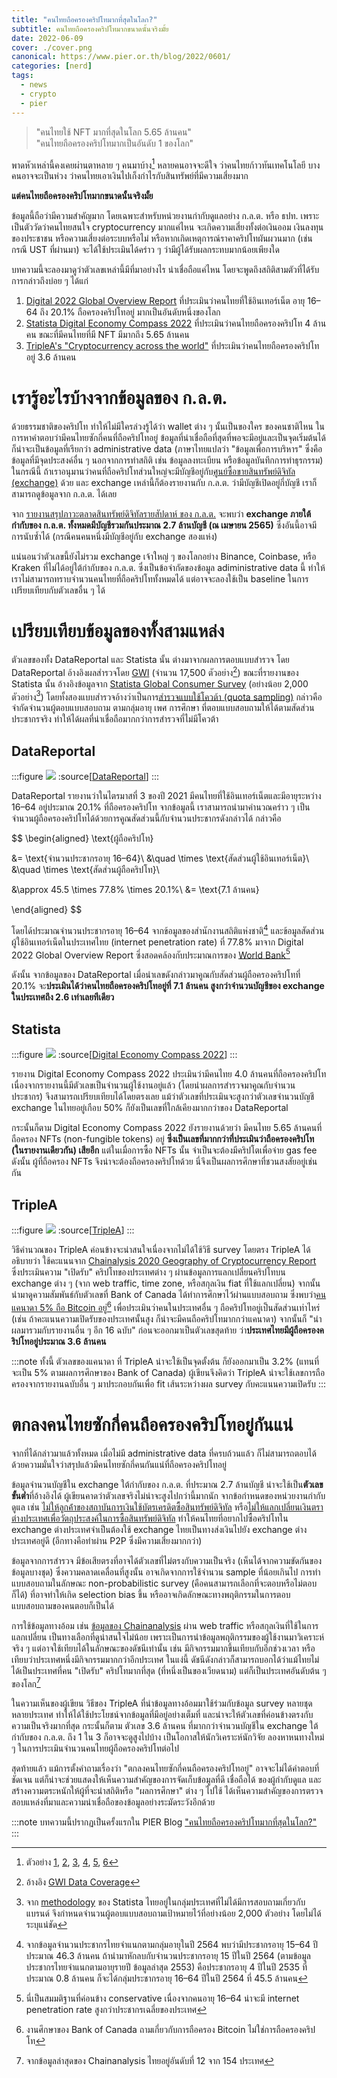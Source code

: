 ```yaml
---
title: "คนไทยถือครองคริปโทมากที่สุดในโลก?"
subtitle: คนไทยถือครองคริปโทมากขนาดนั้นจริงมั้ย
date: 2022-06-09
cover: ./cover.png
canonical: https://www.pier.or.th/blog/2022/0601/
categories: [nerd]
tags:
  - news
  - crypto
  - pier
---
```


> "คนไทยใช้ NFT มากที่สุดในโลก 5.65 ล้านคน"  
> "คนไทยถือครองคริปโทมากเป็นอันดับ 1 ของโลก"

พาดหัวเหล่านี้คงเคยผ่านตาหลาย ๆ คนมาบ้าง[^1]
หลายคนอาจจะดีใจ ว่าคนไทยก้าวทันเทคโนโลยี
บางคนอาจจะเป็นห่วง ว่าคนไทยเอาเงินไปเก็งกำไรกับสินทรัพย์ที่มีความเสี่ยงมาก


[^1]: ตัวอย่าง
[1](https://www.springnews.co.th/news/825437),
[2](https://www.tnnthailand.com/news/tech/115744/),
[3](https://www.springnews.co.th/spring-life/823581),
[4](https://forbesthailand.com/news/it/คนไทยถือคริปโตสูงสุดใน.html),
[5](https://www.thansettakij.com/money_market/518380),
[6](https://workpointtoday.com/thai-is-the-most-ownership-of-cryptocurrency/)

**แต่คนไทยถือครองคริปโทมากขนาดนั้นจริงมั้ย**

ข้อมูลนี้ถือว่ามีความสำคัญมาก โดยเฉพาะสำหรับหน่วยงานกำกับดูแลอย่าง ก.ล.ต. หรือ ธปท. เพราะเป็นตัววัดว่าคนไทยสนใจ cryptocurrency มากแค่ไหน จะเกิดความเสี่ยงทั้งต่อเงินออม เงินลงทุนของประชาชน หรือความเสี่ยงต่อระบบหรือไม่ หรือหากเกิดเหตุการณ์ราคาคริปโทผันผวนมาก (เช่นกรณี UST ที่ผ่านมา) จะได้ใช้ประเมินได้คร่าว ๆ ว่ามีผู้ได้รับผลกระทบมากน้อยเพียงใด



บทความนี้จะลองมาดูว่าตัวเลขเหล่านี้มีที่มาอย่างไร น่าเชื่อถือแค่ไหน โดยจะพูดถึงสถิติสามตัวที่ได้รับการกล่าวถึงบ่อย ๆ ได้แก่
1. [Digital 2022 Global Overview Report](https://datareportal.com/reports/digital-2022-big-rise-in-cryptocurrency-ownership) ที่ประเมินว่าคนไทยที่ใช้อินเทอร์เน็ต อายุ 16–64 ถึง 20.1% ถือครองคริปโทอยู่ มากเป็นอันดับหนึ่งของโลก
2. [Statista Digital Economy Compass 2022](https://www.statista.com/chart/27571/where-nft-users-live/) ที่ประเมินว่าคนไทยถือครองคริปโท 4 ล้านคน ขณะที่มีคนไทยที่มี NFT มีมากถึง 5.65 ล้านคน
3. [TripleA's "Cryptocurrency across the world"](https://triple-a.io/crypto-ownership/) ที่ประเมินว่าคนไทยถือครองคริปโทอยู่ 3.6 ล้านคน

# เรารู้อะไรบ้างจากข้อมูลของ ก.ล.ต.

ด้วยธรรมชาติของคริปโท ทำให้ไม่มีใครล่วงรู้ได้ว่า wallet ต่าง ๆ นั้นเป็นของใคร ของคนชาติไหน
ในการหาคำตอบว่ามีคนไทยซักกี่คนที่ถือคริปโทอยู่ ข้อมูลที่น่าเชื่อถือที่สุดที่พอจะมีอยู่และเป็นจุดเริ่มต้นได้ ก็น่าจะเป็นข้อมูลที่เรียกว่า administrative data (ภาษาไทยแปลว่า "ข้อมูลเพื่อการบริหาร" ซึ่งคือข้อมูลที่มีจุดประสงค์อื่น ๆ นอกจากการทำสถิติ เช่น ข้อมูลลงทะเบียน หรือข้อมูลบันทึกการทำธุรกรรม)
ในกรณีนี้ ถ้าเราอนุมานว่าคนที่ถือคริปโทส่วนใหญ่จะมีบัญชีอยู่กับ[ศูนย์ซื้อขายสินทรัพย์ดิจิทัล (exchange)](https://www.sec.or.th/digitalasset) ด้วย และ exchange เหล่านี้ก็ต้องรายงานกับ ก.ล.ต. ว่ามีบัญชีเปิดอยู่กี่บัญชี เราก็สามารถดูข้อมูลจาก ก.ล.ต. ได้เลย

จาก [รายงานสรุปภาวะตลาดสินทรัพย์ดิจิทัลรายสัปดาห์ ของ ก.ล.ต.](https://www.sec.or.th/TH/Pages/WeeklyReport.aspx) จะพบว่า **exchange ภายใต้กำกับของ ก.ล.ต. ทั้งหมดมีบัญชีรวมกันประมาณ 2.7 ล้านบัญชี (ณ เมษายน 2565)** ซึ่งอันนี้อาจมีการนับซ้ำได้ (กรณีคนคนหนึ่งมีบัญชีอยู่กับ exchange สองแห่ง)

แน่นอนว่าตัวเลขนี้ยังไม่รวม exchange เจ้าใหญ่ ๆ ของโลกอย่าง Binance, Coinbase, หรือ Kraken ที่ไม่ได้อยู่ใต้กำกับของ ก.ล.ต. ซึ่งเป็นข้อจำกัดของข้อมูล adiministrative data นี้ ทำให้เราไม่สามารถทราบจำนวนคนไทยที่ถือคริปโททั้งหมดได้ แต่อาจจะลองใช้เป็น baseline ในการเปรียบเทียบกับตัวเลขอื่น ๆ ได้


# เปรียบเทียบข้อมูลของทั้งสามแหล่ง

ตัวเลขของทั้ง DataReportal และ Statista นั้น ต่างมาจากผลการตอบแบบสำรวจ โดย DataReportal อ้างอิงผลสำรวจโดย [GWI](https://www.gwi.com/data) (จำนวน 17,500 ตัวอย่าง[^2]) ขณะที่รายงานของ Statista นั้น อ้างอิงข้อมูลจาก [Statista Global Consumer Survey](https://www.statista.com/global-consumer-survey) (อย่างน้อย 2,000 ตัวอย่าง[^3]) โดยทั้งสองแบบสำรวจอ้างว่าเป็นการ[สำรวจแบบใช้โควต้า (quota sampling)](https://en.wikipedia.org/wiki/Quota_sampling) กล่าวคือ จำกัดจำนวนผู้ตอบแบบสอบถาม ตามกลุ่มอายุ เพศ การศึกษา ที่ตอบแบบสอบถามให้ได้ตามสัดส่วนประชากรจริง ทำให้ได้ผลที่น่าเชื่อถือมากกว่าการสำรวจที่ไม่มีโควต้า

[^2]: อ้างอิง [GWI Data Coverage](https://www.gwi.com/data-coverage)
[^3]: จาก [methodology](https://de.statista.com/download/Statista_Global_Consumer_Survey_Methodology_EN.pdf) ของ Statista ไทยอยู่ในกลุ่มประเทศที่ไม่ได้มีการสอบถามเกี่ยวกับแบรนด์ จึงกำหนดจำนวนผู้ตอบแบบสอบถามเป้าหมายไว้ที่อย่างน้อย 2,000 ตัวอย่าง โดยไม่ได้ระบุแน่ชัด


## DataReportal

:::figure
![](datareportal.png)
:source[[DataReportal](https://datareportal.com/reports/digital-2022-big-rise-in-cryptocurrency-ownership)]
:::

DataReportal รายงานว่าในไตรมาสที่ 3 ของปี 2021 มีคนไทยที่ใช้อินเทอร์เน็ตและมีอายุระหว่าง 16–64 อยู่ประมาณ 20.1% ที่ถือครองคริปโท
จากข้อมูลนี้ เราสามารถนำมาคำนวณคร่าว ๆ เป็นจำนวนผู้ถือครองคริปโทได้ด้วยการคูณสัดส่วนนี้กับจำนวนประชากรดังกล่าวได้ กล่าวคือ

$$
\begin{aligned}
\text{ผู้ถือคริปโท}
  
  &= \text{จำนวนประชากรอายุ 16–64}\\
  &\quad \times \text{สัดส่วนผู้ใช้อินเทอร์เน็ต}\\
  &\quad \times \text{สัดส่วนผู้ถือคริปโท}\\

  &\approx 45.5 \times 77.8\% \times 20.1\%\\
  &= \text{7.1 ล้านคน}

\end{aligned}
$$

โดยได้ประมาณจำนวนประชากรอายุ 16–64 จากข้อมูลของสำนักงานสถิติแห่งชาติ[^4] และข้อมูลสัดส่วนผู้ใช้อินเทอร์เน็ตในประเทศไทย (internet penetration rate) ที่ 77.8% มาจาก Digital 2022 Global Overview Report ซึ่งสอดคล้องกับประมาณการของ [World Bank](https://data.worldbank.org/indicator/IT.NET.USER.ZS)[^5]

[^4]: จากข้อมูลจำนวนประชากรไทยจำแนกตามกลุ่มอายุในปี 2564 พบว่ามีประชากรอายุ 15–64 ปีประมาณ 46.3 ล้านคน ถ้านำมาหักลบกับจำนวนประชากรอายุ 15 ปีในปี 2564 (ตามข้อมูลประชากรไทยจำแนกตามอายุรายปี ข้อมูลล่าสุด 2553) คือประชากรอายุ 4 ปีในปี 2535 ที่ประมาณ 0.8 ล้านคน ก็จะได้กลุ่มประชากรอายุ 16–64 ปีในปี 2564 ที่ 45.5 ล้านคน
[^5]: นี่เป็นสมมติฐานที่ค่อนข้าง conservative เนื่องจากคนอายุ 16–64 น่าจะมี internet penetration rate สูงกว่าประชากรเฉลี่ยของประเทศ

ดังนั้น จากข้อมูลของ DataReportal เมื่อนำเลขดังกล่าวมาคูณกับสัดส่วนผู้ถือครองคริปโทที่ 20.1% จะ**ประเมินได้ว่าคนไทยถือครองคริปโทอยู่ที่ 7.1 ล้านคน สูงกว่าจำนวนบัญชีของ exchange ในประเทศถึง 2.6 เท่าเลยทีเดียว**


## Statista

:::figure
![](statista.png)
:source[[Digital Economy Compass 2022](https://www.statista.com/study/112911/digital-economy-compass-2022-chapter-1/)]
:::


รายงาน Digital Economy Compass 2022 ประเมินว่ามีคนไทย 4.0 ล้านคนที่ถือครองคริปโท เนื่องจากรายงานนี้มีตัวเลขเป็นจำนวนผู้ใช้งานอยู่แล้ว (โดยนำผลการสำรวจมาคูณกับจำนวนประชากร) จึงสามารถเปรียบเทียบได้โดยตรงเลย แม้ว่าตัวเลขที่ประเมินจะสูงกว่าตัวเลขจำนวนบัญชี exchange ในไทยอยู่เกือบ 50% ก็ยังเป็นเลขที่ใกล้เคียงมากกว่าของ DataReportal

กระนั้นก็ตาม Digital Economy Compass 2022 ยังรายงานด้วยว่า มีคนไทย 5.65 ล้านคนที่ถือครอง NFTs (non-fungible tokens) อยู่ **ซึ่งเป็นเลขที่มากกว่าที่ประเมินว่าถือครองคริปโท (ในรายงานเดียวกัน) เสียอีก**
แต่ในเมื่อการซื้อ NFTs นั้น จำเป็นจะต้องมีคริปโตเพื่อจ่าย gas fee ดังนั้น ผู้ที่ถือครอง NFTs จึงน่าจะต้องถือครองคริปโทด้วย นี่จึงเป็นผลการศึกษาที่ชวนสงสัยอยู่เช่นกัน



## TripleA

:::figure
![](triplea.png)
:source[[TripleA](https://triple-a.io/crypto-ownership/)]
:::

วิธีคำนวณของ TripleA ค่อนข้างจะน่าสนใจเนื่องจากไม่ได้ใช้วิธี survey โดยตรง TripleA ได้อธิบายว่า
ใช้คะแนนจาก [Chainalysis 2020 Geography of Cryptocurrency Report](https://ag-pssg-sharedservices-ex.objectstore.gov.bc.ca/ag-pssg-cc-exh-prod-bkt-ex/258%20-%20002%20Appendix%20B%20-%202020-Geography-of-Crypto%201.pdf) ซึ่งประเมินความ "เปิดรับ" คริปโทของประเทศต่าง ๆ ผ่านข้อมูลการแลกเปลี่ยนคริปโทบน exchange ต่าง ๆ (จาก web traffic, time zone, หรือสกุลเงิน fiat ที่ใช้แลกเปลี่ยน) จากนั้นนำมาดูความสัมพันธ์กับตัวเลขที่ Bank of Canada ได้ทำการศึกษาไว้ผ่านแบบสอบถาม ซึ่งพบว่า[คนแคนาดา 5% ถือ Bitcoin อยู่](https://www.bankofcanada.ca/wp-content/uploads/2022/04/sdp2022-10.pdf)[^6] เพื่อประเมินว่าคนในประเทศอื่น ๆ ถือคริปโทอยู่เป็นสัดส่วนเท่าไหร่ (เช่น ถ้าคะแนนความเปิดรับของประเทศนั้นสูง ก็น่าจะมีคนถือคริปโทมากกว่าแคนาดา) จากนั้นก็ "นำผลมารวมกับรายงานอื่น ๆ อีก 16 ฉบับ" ก่อนจะออกมาเป็นตัวเลขสุดท้าย ว่า**ประเทศไทยมีผู้ถือครองคริปโทอยู่ประมาณ 3.6 ล้านคน**

[^6]: งานศึกษาของ Bank of Canada ถามเกี่ยวกับการถือครอง Bitcoin ไม่ใช่การถือครองคริปโท

:::note
ทั้งนี้ ตัวเลขของแคนาดา ที่ TripleA น่าจะใช้เป็นจุดตั้งต้น ก็ยังออกมาเป็น 3.2% (แทนที่จะเป็น 5% ตามผลการศึกษาของ Bank of Canada) ผู้เขียนจึงคิดว่า TripleA น่าจะใช้เลขการถือครองจากรายงานฉบับอื่น ๆ มาประกอบกันเพื่อ fit เส้นระหว่างผล survey กับคะแนนความเปิดรับ
:::

# ตกลงคนไทยซักกี่คนถือครองคริปโทอยู่กันแน่

จากที่ได้กล่าวมาแล้วทั้งหมด เมื่อไม่มี administrative data ที่ครบถ้วนแล้ว ก็ไม่สามารถตอบได้ด้วยความมั่นใจว่าสรุปแล้วมีคนไทยซักกี่คนกันแน่ที่ถือครองคริปโทอยู่

ข้อมูลจำนวนบัญชีใน exchange ใต้กำกับของ ก.ล.ต. ที่ประมาณ 2.7 ล้านบัญชี น่าจะใช้เป็น**ตัวเลขขั้นต่ำ**ที่อ้างอิงได้ 
ผู้เขียนคาดว่าตัวเลขจริงไม่น่าจะสูงไปกว่านี้มากนัก
จากข้อกำหนดของหน่วยงานกำกับดูแล เช่น [ไม่ให้ลูกค้่าของสถาบันการเงินใช้บัตรเครดิตซื้อสินทรัพย์ดิจิทัล](https://www.bot.or.th/Thai/FIPCS/Documents/FPG/2561/ThaiPDF/25610186.pdf) หรือ[ไม่ให้แลกเปลี่ยนเงินตราต่างประเทศเพื่อวัตถุประสงค์ในการซื้อสินทรัพย์ดิจิทัล](http://www.ratchakitcha.soc.go.th/DATA/PDF/2562/E/289/T_0079.PDF)
ทำให้คนไทยที่อยากไปซื้อคริปโทใน exchange ต่างประเทศจำเป็นต้องใช้ exchange ไทยเป็นทางส่งเงินไปยัง exchange ต่างประเทศอยู่ดี (อีกทางคือทำผ่าน P2P ซึ่งมีความเสี่ยงมากกว่า)

ข้อมูลจากการสำรวจ มีข้อเสียตรงที่อาจได้ตัวเลขที่ไม่ตรงกับความเป็นจริง (เห็นได้จากความขัดกันของข้อมูลบางชุด) ซึ่งความคลาดเคลื่อนที่สูงนั้น อาจเกิดจากการใช้จำนวน sample ที่น้อยเกินไป การทำแบบสอบถามในลักษณะ non-probabilistic survey (คือคนสามารถเลือกที่จะตอบหรือไม่ตอบก็ได้) ที่อาจทำให้เกิด selection bias ขึ้น หรืออาจเกิดลักษณะทางพฤติกรรมในการตอบแบบสอบถามของคนตอบก็เป็นได้

การใช้ข้อมูลทางอ้อม เช่น [ข้อมูลของ Chainanalysis](https://markets.chainalysis.com/?range=30&asset=BTC#geography-index) ผ่าน web traffic หรือสกุลเงินที่ใช้ในการแลกเปลี่ยน เป็นทางเลือกที่ดูน่าสนใจไม่น้อย เพราะเป็นการนำข้อมูลพฤติกรรมของผู้ใช้งานมาวิเคราะห์จริง ๆ
แต่อาจใช้เทียบได้ในลักษณะของดัชนีเท่านั้น เช่น มีกิจกรรมมากขึ้นเทียบกับอีกช่วงเวลา หรือเทียบว่าประเทศหนึ่งมีกิจกรรมมากกว่าอีกประเทศ
ในแง่นี้ ดัชนีดังกล่าวก็สามารถบอกได้ว่าแม้ไทยไม่ได้เป็นประเทศที่คน "เปิดรับ" คริปโทมากที่สุด (ที่หนึ่งเป็นของเวียดนาม) แต่ก็เป็นประเทศอันดับต้น ๆ ของโลก[^7]

[^7]: จากข้อมูลล่าสุดของ Chainanalysis ไทยอยู่อันดับที่ 12 จาก 154 ประเทศ

ในความเห็นของผู้เขียน วิธีของ TripleA ที่นำข้อมูลทางอ้อมมาใช้ร่วมกับข้อมูล survey หลายชุด หลายประเทศ
ทำให้ได้ใช้ประโยชน์จากข้อมูลที่มีอยู่อย่างเต็มที่ และน่าจะให้ตัวเลขที่ค่อนข้างตรงกับความเป็นจริงมากที่สุด กระนั้นก็ตาม ตัวเลข 3.6 ล้านคน ที่มากกว่าจำนวนบัญชีใน exchange ใต้กำกับของ ก.ล.ต. ถึง 1 ใน 3 ก็อาจจะดูสูงไปบ้าง เป็นโอกาสให้นักวิเคราะห์นักวิจัย ลองหาหนทางใหม่ ๆ ในการประเมินจำนวนคนไทยผู้ถือครองคริปโทต่อไป

สุดท้ายแล้ว แม้การตั้งคำถามเรื่องว่า "ตกลงคนไทยซักกี่คนถือครองคริปโทอยู่" อาจจะไม่ได้คำตอบที่ชัดเจน
แต่ก็น่าจะช่วยแสดงให้เห็นความสำคัญของการจัดเก็บข้อมูลที่ดี เชื่อถือได้ ของผู้กำกับดูแล
และสร้างความตระหนักให้ผู้ที่จะนำสถิติหรือ "ผลการศึกษา" ต่าง ๆ ไปใช้ ได้เห็นความสำคัญของการตรวจสอบแหล่งที่มาและความน่าเชื่อถือของข้อมูลอย่างระมัดระวังอีกด้วย


:::note
บทความนี้ปรากฏเป็นครั้งแรกใน PIER Blog ["คนไทยถือครองคริปโทมากที่สุดในโลก?"](https://www.pier.or.th/blog/2022/0601/)
:::
